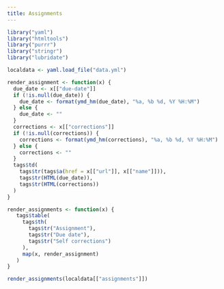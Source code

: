 ```yaml
---
title: Assignments
---
```


```r
library("yaml")
library("htmltools")
library("purrr")
library("stringr")
library("lubridate")

localdata <- yaml.load_file("data.yml")

render_assignment <- function(x) {
  due_date <- x[["due-date"]]
  if (!is.null(due_date)) {
    due_date <- format(ymd_hm(due_date), "%a, %b %d, %Y %H:%M")
  } else {
    due_date <- ""
  }
  corrections <- x[["corrections"]]
  if (!is.null(corrections)) {
    corrections <- format(ymd_hm(corrections), "%a, %b %d, %Y %H:%M")
  } else {
    corrections <- ""
  }
  tags$td(
    tags$tr(tags$a(href = x[["url"]], x[["name"]])),
    tags$tr(HTML(due_date)),
    tags$tr(HTML(corrections))    
  )
}

render_assignments <- function(x) {
   tags$table(
     tags$th(
       tags$tr("Assignment"),
       tags$tr("Due date"),
       tags$tr("Self corrections")    
     ),
     map(x, render_assignment)
   )
}
```


```r
render_assignments(localdata[["assignments"]])
```
